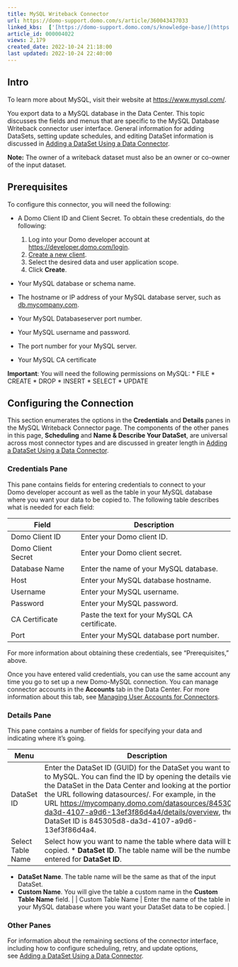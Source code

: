 ```yaml
---
title: MySQL Writeback Connector
url: https://domo-support.domo.com/s/article/360043437033
linked_kbs:  ['[https://domo-support.domo.com/s/knowledge-base/](https://domo-support.domo.com/s/knowledge-base/)', '[https://domo-support.domo.com/s/](https://domo-support.domo.com/s/)', '[https://domo-support.domo.com/s/topic/0TO5w000000ZammGAC](https://domo-support.domo.com/s/topic/0TO5w000000ZammGAC)', '[https://domo-support.domo.com/s/topic/0TO5w000000ZanLGAS](https://domo-support.domo.com/s/topic/0TO5w000000ZanLGAS)', '[https://domo-support.domo.com/s/topic/0TO5w000000ZapVGAS](https://domo-support.domo.com/s/topic/0TO5w000000ZapVGAS)', '[https://domo-support.domo.com/s/article/360042926274](https://domo-support.domo.com/s/article/360042926274)', '[https://domo-support.domo.com/s/article/360042926054](https://domo-support.domo.com/s/article/360042926054)', '[https://domo-support.domo.com/s/article/360043437033](https://domo-support.domo.com/s/article/360043437033)', '[https://domo-support.domo.com/s/topic/0TO5w000000ZapVGAS/writeback-connectors](https://domo-support.domo.com/s/topic/0TO5w000000ZapVGAS/writeback-connectors)', '[https://domo-support.domo.com/s/article/360043429933](https://domo-support.domo.com/s/article/360043429933)', '[https://domo-support.domo.com/s/article/360043429953](https://domo-support.domo.com/s/article/360043429953)', '[https://domo-support.domo.com/s/article/360042925494](https://domo-support.domo.com/s/article/360042925494)', '[https://domo-support.domo.com/s/article/4408174643607](https://domo-support.domo.com/s/article/4408174643607)', '[https://domo-support.domo.com/s/article/360043429913](https://domo-support.domo.com/s/article/360043429913)', '[https://domo-support.domo.com/s/login/](https://domo-support.domo.com/s/login/)']
article_id: 000004022
views: 2,179
created_date: 2022-10-24 21:18:00
last updated: 2022-10-24 22:40:00
---
```




Intro
-----


To learn more about MySQL, visit their website at [https://www.mysql.com/](https://www.mysql.com/ "https://www.mysql.com/").


You export data to a MySQL database in the Data Center. This topic discusses the fields and menus that are specific to the MySQL Database Writeback connector user interface. General information for adding DataSets, setting update schedules, and editing DataSet information is discussed in [Adding a DataSet Using a Data Connector](/s/article/360042926274).







**Note:** The owner of a writeback dataset must also be an owner or co-owner of the input dataset.




Prerequisites
-------------


To configure this connector, you will need the following:


* A Domo Client ID and Client Secret. To obtain these credentials, do the following:


	1. Log into your Domo developer account at [https://developer.domo.com/login](https://developer.domo.com/login "https://developer.domo.com/login").
	2. [Create a new client](https://developer.domo.com/new-client "Domo to S3 Writeback Connector").
	3. Select the desired data and user application scope.
	4. Click **Create**.
* Your MySQL database or schema name.
* The hostname or IP address of your MySQL database server, such as [db.mycompany.com](http://db.mycompany.com).
* Your MySQL Databaseserver port number.
* Your MySQL username and password.
* The port number for your MySQL server.
* Your MySQL CA certificate




 


**Important**: You will need the following permissions on MySQL:
* FILE
* CREATE
* DROP
* INSERT
* SELECT
* UPDATE






Configuring the Connection
--------------------------


This section enumerates the options in the **Credentials** and **Details** panes in the MySQL Writeback Connector page. The components of the other panes in this page, **Scheduling** and **Name & Describe Your DataSet**, are universal across most connector types and are discussed in greater length in [Adding a DataSet Using a Data Connector](/s/article/360042926274 "Adding a DataSet Using a Data Connector").


### Credentials Pane


This pane contains fields for entering credentials to connect to your Domo developer account as well as the table in your MySQL database where you want your data to be copied to. The following table describes what is needed for each field:  




| Field | Description |
| --- | --- |
| Domo Client ID | Enter your Domo client ID. |
| Domo Client Secret | Enter your Domo client secret. |
| Database Name | Enter the name of your MySQL database. |
| Host | Enter your MySQL database hostname. |
| Username | Enter your MySQL username. |
| Password | Enter your MySQL password.  |
| CA Certificate | Paste the text for your MySQL CA certificate.  |
| Port | Enter your MySQL database port number. |


For more information about obtaining these credentials, see "Prerequisites," above. 


Once you have entered valid credentials, you can use the same account any time you go to set up a new Domo-MySQL connection. You can manage connector accounts in the **Accounts** tab in the Data Center. For more information about this tab, see [Managing User Accounts for Connectors](/s/article/360042926054 "Managing User Accounts for Connectors").


### Details Pane


This pane contains a number of fields for specifying your data and indicating where it's going.




| Menu | Description |
| --- | --- |
| DataSet ID | Enter the DataSet ID (GUID) for the DataSet you want to copy to MySQL. You can find the ID by opening the details view for the DataSet in the Data Center and looking at the portion of the URL following datasources/. For example, in the URL <https://mycompany.domo.com/datasources/845305d8-da3d-4107-a9d6-13ef3f86d4a4/details/overview>, the DataSet ID is 845305d8-da3d-4107-a9d6-13ef3f86d4a4.  |
| Select Table Name | Select how you want to name the table where data will be copied. * **DataSet ID**. The table name will be the number you entered for **DataSet ID**.
* **DataSet Name**. The table name will be the same as that of the input DataSet.
* **Custom Name**. You will give the table a custom name in the **Custom Table Name** field.
 |
| Custom Table Name | Enter the name of the table in your MySQL database where you want your DataSet data to be copied. |


### Other Panes


For information about the remaining sections of the connector interface, including how to configure scheduling, retry, and update options, see [Adding a DataSet Using a Data Connector](/s/article/360042926274).

